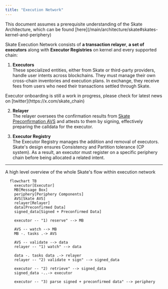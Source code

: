 ```yaml
---
title: "Execution Network"
---
```


<Note>
This document assumes a prerequisite understanding of the Skate Architecture, which can be found [here](/main/architecture/skate#skates-kernel-and-periphery)
</Note>

Skate Execution Network consists of **a transaction relayer**, **a set of executors** along with **Executor Registries** on kernel and every supported chain:

1. **Executors**<br/>
  These specialized entities, either from Skate or third-party providers, handle user intents across blockchains. They must manage their own cross-chain inventories and execution plans. In exchange, they receive fees from users who need their transactions settled through Skate.

<Note>
  Executor onboarding is still a work in progress, please check for latest news on [twitter](https://x.com/skate_chain)
</Note>

2. **Relayer**<br/>
  The relayer oversees the confirmation results from [Skate Preconfirmation AVS](/main/architecture/avs) and attests to them by signing, effectively preparing the calldata for the executor.

3. **Executor Registry**<br/>
  The Executor Registry manages the addition and removal of executors. Skate's design ensures Consistency and Partition tolerance (CP system). As a result, an executor must register on a specific periphery chain before being allocated a related intent.

---
A high level overview of the whole Skate's flow within execution network

<Card title="Execution Network flow">

```mermaid
  flowchart TB
    executor[Executor]
    MB[Message Box]
    periphery[Periphery Components]
    AVS[Skate AVS]
    relayer[Relayer]
    data[Preconfirmed Data]
    signed_data[Signed + Preconfirmed Data]

    executor -- "1) reserve" --> MB

    AVS -- watch --> MB
    MB -. tasks .-> AVS

    AVS -- validate --> data
    relayer -- "1) watch" --> data

    data -. tasks data .-> relayer
    relayer -- "2) validate + sign" --> signed_data

    executor -- "2) retrieve" --> signed_data
    signed_data -..-> executor

    executor -- "3) parse signed + preconfirmed data" --> periphery
```
</Card>
